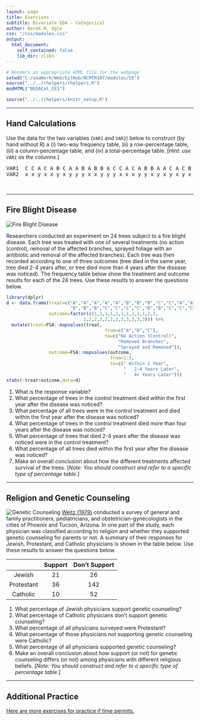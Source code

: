 ```yaml
---
layout: page
title: Exercises
subtitle: Bivariate EDA - Categorical
author: Derek H. Ogle
css: "/css/modules.css"
output:
  html_document:
    self_contained: false
    lib_dir: zlibs
---
```


```r
# Renders an appropriate HTML file for the webpage
setwd("C:/aaaWork/Web/GitHub/NCMTH107/modules/CE")
source("../../rhelpers/rhelpers.R")
modHTML("BEDACat_CE1")
```

```r
source("../../rhelpers/knitr_setup.R")
```

----

## Hand Calculations

Use the data for the two variables (`VAR1` and `VAR2`) below to construct (by hand without R) a (i) two-way frequency table, (ii) a row-percentage table, (iii) a column-percentage table, and (iv) a total-percentage table. [*Hint: use `VAR1` as the columns.*]

<pre>
VAR1  C C A C A B C A A B A B B A C C A C A B B A A C A C B B
VAR2  x x y x x y x y y y x x y y y x x x y y x y x y x y x y
</pre>

<br>

----

## Fire Blight Disease
<img src="zimgs/fire-blight.jpg" alt="Fire Blight Disease" class="img-right">

Researchers conducted an experiment on 24 trees subject to a fire blight disease.  Each tree was treated with one of several treatments (no action (control), removal of the affected branches, sprayed foliage with an antibiotic and removal of the affected branches). Each tree was then recorded according to one of three outcomes (tree died in the same year, tree died 2-4 years after, or tree died more than 4 years after the disease was noticed). The frequency table below show the treatment and outcome results for each of the 24 trees. Use these results to answer the questions below.

```r
library(dplyr)
d <- data.frame(treat=c("A","A","A","A","A","B","B","B","C","C","A","A",
                        "B","B","B","C","C","C","C","B","B","C","C","C"),
                outcome=factor(c(1,1,1,1,1,1,1,1,1,1,2,2,
                             2,2,2,2,2,2,2,3,3,3,3,3))) %>%
  mutate(treat=FSA::mapvalues(treat,
                                     from=c("A","B","C"),
                                     to=c("No Action (Control)",
                                          "Removed Branches",
                                          "Sprayed and Removed")),
                outcome=FSA::mapvalues(outcome,
                                       from=1:3,
                                       to=c(" Within 1 Year",
                                            "   2-4 Years Later",
                                            "   4+ Years Later")))
xtabs(~treat+outcome,data=d)
```

1. What is the response variable?
1. What percentage of trees in the control treatment died within the first year after the disease was noticed?
1. What percentage of all trees were in the control treatment and died within the first year after the disease was noticed?
1. What percentage of trees in the control treatment died more than four years after the disease was noticed?
1. What percentage of trees that died 2-4 years after the disease was noticed were in the control treatment?
1. What percentage of all trees died within the first year after the disease was noticed?
1. Make an overall conclusion about how the different treatments affected survival of the trees. [*Note: You should construct and refer to a specific type of percentage table.*]

----

## Religion and Genetic Counseling
<img src="zimgs/genetic_counseling.jpg" alt="Genetic Counseling" class="img-right">
[Weitz (1979)](https://asu.pure.elsevier.com/en/publications/barriers-to-acceptance-of-genetic-counseling-among-primary-care-p) conducted a survey of general and family practitioners, pediatricians, and obstetrician-gynecologists in the cities of Phoenix and Tucson, Arizona. In one part of the study, each physician was classified according to religion and whether they supported genetic counseling for parents or not. A summary of their responses for Jewish, Protestant, and Catholic physicians is shown in the table below. Use these results to answer the questions below.

|            | Support | Don't Support |
|:----------:|:-------:|:-------------:|
|   Jewish   |   21    |       26      |
| Protestant |   36    |      142      |
|  Catholic  |   10    |       52      |


1. What percentage of Jewish physicians support genetic counseling?
1. What percentage of Catholic physicians don't support genetic counseling?
1. What percentage of all physicians surveyed were Protestant?
1. What percentage of those physicians not supporting genetic counseling were Catholic?
1. What percentage of all physicians supported genetic counseling?
1. Make an overall conclusion about how support (or not) for genetic counseling differs (or not) among physicians with different religious beliefs. [*Note: You should construct and refer to a specific type of percentage table.*]
&nbsp;

----

## Additional Practice

[Here are more exercises for practice if time permits.](BEDACat_CE2)
